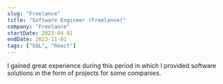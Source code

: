```yaml
---
slug: "Freelance"
title: "Software Engineer (Freelance)"
company: "Freelance"
startDate: 2023-04-01
endDate: 2023-11-01
tags: ["SQL", "React"]
---
```


I gained great experience during this period in which I provided software solutions in the form of
projects for some companies.
